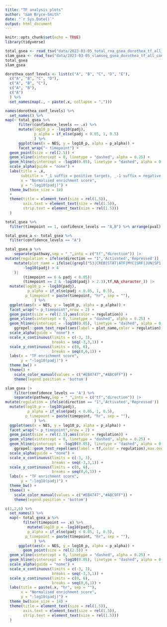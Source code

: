 ```yaml
---
title: "TF analysis plots"
author: "Sam Bryce-Smith"
date: "`r Sys.Date()`"
output: html_document
---
```


```r
knitr::opts_chunk$set(echo = TRUE)
library(tidyverse)
```

```r
total_gsea <- read_tsv("data/2023-03-05_total_rna_gsea_dorothea_tf_all_conf_levels_min_5_targets_all.tsv")
slam_gsea <- read_tsv("data/2023-03-05_slamseq_gsea_dorothea_tf_all_conf_levels_min_5_targets_all.tsv")
total_gsea
slam_gsea
```

```r
dorothea_conf_levels <- list(c("A", "B", "C", "D", "E"),
  c("A", "B", "C", "D"),
  c("A", "B", "C"),
  c("A", "B"),
  c("A")
  ) %>%
  set_names(map(., ~ paste(.x, collapse = ",")))

```

```r
names(dorothea_conf_levels) %>%
  set_names() %>%
map(~ total_gsea %>%
      filter(confidence_levels == .x) %>%
      mutate(log10_p = -log10(padj),
             p_alpha = if_else(padj < 0.05, 1, 0.5)
             ) %>%
      ggplot(aes(x = NES, y = log10_p, alpha = p_alpha)) +
      facet_wrap("~ timepoint") +
  geom_point(size = rel(2.5)) +
  geom_vline(xintercept = 0, linetype = "dashed", alpha = 0.25) +
  geom_hline(yintercept = -log10(0.05), linetype = "dashed", alpha = 0.25) +
  scale_alpha(guide = "none") +
  labs(title = .x,
       subtitle = "_1 suffix = positive targets, _-1 suffix = negative targets",
       x = "Normalised enrichment score",
       y = "-log10(padj)") +
  theme_bw(base_size = 14)
  +
  theme(title = element_text(size = rel(1.5)),
        axis.text = element_text(size = rel(1.5)),
        strip.text = element_text(size = rel(1.5)))
  )
```

```r
total_gsea %>%
  filter(timepoint == 1, confidence_levels == "A,B") %>% arrange(pval)
```

```r

total_gsea_a <- total_gsea %>%
  filter(confidence_levels == "A")

total_gsea_a %>%
    separate(pathway,sep = "_",into = c("tf","direction")) |> 
mutate(regulation = ifelse(direction == "1",'Activated','Repressed')) |> 
    mutate(plot_name = ifelse((grepl("53|CREB|STAT|ATF|MYC|SRF|JUN|SP1|KLF",tf) & padj < 0.05)|(
        -log10(padj) > 4
    )|
        (timepoint == 6 & padj < 0.05)|
        (timepoint == 2 & -log10(padj) > 2.3),tf,NA_character_)) |> 
  mutate(log10_p = -log10(padj),
          p_alpha = if_else(padj < 0.05, 1, 0.5),
         p_timepoint = paste(timepoint, "hr", sep = ""),
             ) %>% 
  ggplot(aes(x = NES, y = log10_p, alpha = p_alpha)) +
  facet_wrap("~ p_timepoint",nrow = 2) +
  geom_point(size = rel(2.5),aes(color = regulation)) +
  geom_vline(xintercept = 0, linetype = "dashed", alpha = 0.25) +
  geom_hline(yintercept = -log10(0.05), linetype = "dashed", alpha = 0.25) +
    ggrepel::geom_text_repel(aes(label = plot_name,color = regulation),max.overlaps = 50,min.segment.length = 0) +
  scale_alpha(guide = "none") +
  scale_x_continuous(limits = c(-3, 3),
                     breaks = seq(-3,3,1)) +
  scale_y_continuous(limits = c(0, 6),
                     breaks = seq(0,6,1)) +
  labs(x = "TF enrichment score",
       y = "-log10(padj)") +
  theme_bw() +
  theme() +
    scale_color_manual(values = c("#EB4747","#ABC9FF")) +
    theme(legend.position = 'bottom')

slam_gsea |> 
    filter(confidence_levels == 'A') %>%
    separate(pathway,sep = "_",into = c("tf","direction")) |> 
mutate(regulation = ifelse(direction == "1",'Activated','Repressed')) |> 
  mutate(log10_p = -log10(padj),
          p_alpha = if_else(padj < 0.05, 1, 0.5),
         p_timepoint = paste(timepoint, "hr", sep = ""),
             ) %>% 
  ggplot(aes(x = NES, y = log10_p, alpha = p_alpha)) +
  facet_wrap("~ p_timepoint",nrow = 2) +
  geom_point(size = rel(2.5),aes(color = regulation)) +
  geom_vline(xintercept = 0, linetype = "dashed", alpha = 0.25) +
  geom_hline(yintercept = -log10(0.05), linetype = "dashed", alpha = 0.25) +
    ggrepel::geom_text_repel(aes(label = tf,color = regulation),max.overlaps = 50,min.segment.length = 0) +
  scale_alpha(guide = "none") +
  scale_x_continuous(limits = c(-3, 3),
                     breaks = seq(-3,3,1)) +
  scale_y_continuous(limits = c(0, 6),
                     breaks = seq(0,6,1)) +
  labs(x = "TF enrichment score",
       y = "-log10(padj)") +
  theme_bw() +
  theme() +
    scale_color_manual(values = c("#EB4747","#ABC9FF")) +
    theme(legend.position = 'bottom')
```

```r
c(1,2,6) %>%
  set_names() %>%
  map(~ total_gsea_a %>%
        filter(timepoint == .x) %>%
          mutate(log10_p = -log10(padj),
          p_alpha = if_else(padj < 0.05, 1, 0.5),
         p_timepoint = paste(timepoint, "hr", sep = ""),
             ) %>%
      ggplot(aes(x = NES, y = log10_p, alpha = p_alpha)) +
        geom_point(size = rel(2.5)) +
  geom_vline(xintercept = 0, linetype = "dashed", alpha = 0.25) +
  geom_hline(yintercept = -log10(0.05), linetype = "dashed", alpha = 0.25) +
  scale_alpha(guide = "none") +
  scale_x_continuous(limits = c(-3, 3),
                     breaks = seq(-3,3,1)) +
  scale_y_continuous(limits = c(0, 6),
                     breaks = seq(0,6,1)) +
  labs(title = paste(.x, "hr", sep = ""),
       x = "Normalised enrichment score",
       y = "-log10(padj)") +
  theme_bw(base_size = 14) +
  theme(title = element_text(size = rel(1.5)),
        axis.text = element_text(size = rel(1.5)),
        strip.text = element_text(size = rel(1.5)))
  )
```



